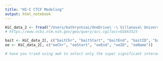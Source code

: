 ```yaml
---
title: "HI-C CTCF Modeling"
output: html_notebook
---
```


```r
HiC_data_2 <- fread("/Users/kathryntsai/OneDrive\ -\ Villanova\ University/College/2018-2019/Summer\ 2019/TFs_eQTLs_Research/Important_Files/JavierreCHICP/DATA_S1/PCHiC_peak_matrix_cutoff5.tsv", sep="\t", header=T) #728,838 x 30
# https://www.ncbi.nlm.nih.gov/geo/query/acc.cgi?acc=GSE63525

bait <- HiC_data_2[, c("baitChr", "baitStart", "baitEnd", "baitID", "baitName")]
oe <- HiC_data_2[, c("oeChr", "oeStart", "oeEnd", "oeID", "oeName")]

# have you tried using awk to select only the super significant interactions? (I.e. Rows with p<X)

```
